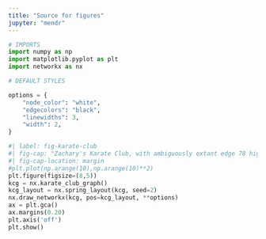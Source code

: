 ```yaml
---
title: "Source for figures"
jupyter: "mendr"
---
```


```python
# IMPORTS
import numpy as np
import matplotlib.pyplot as plt
import networkx as nx
```
```python
# DEFAULT STYLES

options = {
    "node_color": "white",
    "edgecolors": "black",
    "linewidths": 3,
    "width": 2,
}
```

```python
#| label: fig-karate-club
#| fig-cap: "Zachary's Karate Club, with ambiguously extant edge 78 highlighted."
#| fig-cap-location: margin
#plt.plot(np.arange(10),np.arange(10)**2)
plt.figure(figsize=(8,5))
kcg = nx.karate_club_graph()
kcg_layout = nx.spring_layout(kcg, seed=2)
nx.draw_networkx(kcg, pos=kcg_layout, **options)
ax = plt.gca()
ax.margins(0.20)
plt.axis('off')
plt.show()
```
